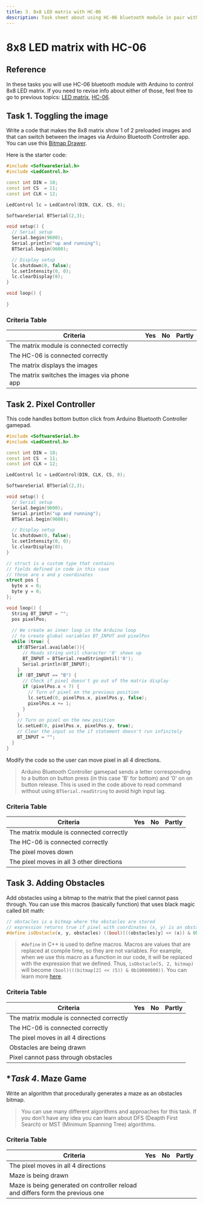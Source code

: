 ---
title: 3. 8x8 LED matrix with HC-06
description: Task sheet about using HC-06 bluetooth module in pair with 8x8 LED matrix with Arduino.
---
# 8x8 LED matrix with HC-06

## Reference

In these tasks you will use HC-06 bluetooth module with Arduino to control 8x8 LED matrix. If you need to revise info about either of those, feel free to go to previous topics: [LED matrix](/en/tasks/matrix), [HC-06](/en/tasks/hc-06).

## Task 1. Toggling the image

Write a code that makes the 8x8 matrix show 1 of 2 preloaded images and that can switch between the images via Arduino Bluetooth Controller app. You can use this [Bitmap Drawer](/en/tools/bitmapDrawer).


Here is the starter code:

```c++
#include <SoftwareSerial.h>
#include <LedControl.h>

const int DIN = 10;
const int CS  = 11;
const int CLK = 12;

LedControl lc = LedControl(DIN, CLK, CS, 0);

SoftwareSerial BTSerial(2,3);

void setup() {
  // Serial setup
  Serial.begin(9600);
  Serial.println("up and running");
  BTSerial.begin(9600);

  // Display setup
  lc.shutdown(0, false);
  lc.setIntensity(0, 0);
  lc.clearDisplay(0);
}

void loop() {
    
}
```

### Criteria Table

|       Criteria                                               | Yes | No | Partly |
| ------------------------------------------------------------ | --- | -- | ------ |
| The matrix module is connected correctly                     |     |    |        |
| The HC-06 is connected correctly                             |     |    |        |
| The matrix displays the images                               |     |    |        |
| The matrix switches the images via phone app                 |     |    |        |

## Task 2. Pixel Controller

This code handles bottom button click from Arduino Bluetooth Controller gamepad.

```c++
#include <SoftwareSerial.h>
#include <LedControl.h>

const int DIN = 10;
const int CS  = 11;
const int CLK = 12;

LedControl lc = LedControl(DIN, CLK, CS, 0);

SoftwareSerial BTSerial(2,3);

void setup() {
  // Serial setup
  Serial.begin(9600);
  Serial.println("up and running");
  BTSerial.begin(9600);

  // Display setup
  lc.shutdown(0, false);
  lc.setIntensity(0, 0);
  lc.clearDisplay(0);
}

// struct is a custom type that contains
// fields defined in code in this case
// those are x and y coordinates
struct pos {
  byte x = 0;
  byte y = 0;
};

void loop() {
  String BT_INPUT = "";
  pos pixelPos;
  
  // We create an inner loop in the Arduino loop 
  // to create global variables BT_INPUT and pixelPos
  while (true) {
    if(BTSerial.available()){
      // Reads string until character '0' shows up  
      BT_INPUT = BTSerial.readStringUntil('0');
      Serial.println(BT_INPUT);
    }
    if (BT_INPUT == "B") {
      // Check if pixel doesn't go out of the matrix display  
      if (pixelPos.x < 7) {
        // Turn of pixel on the previous position
        lc.setLed(0, pixelPos.x, pixelPos.y, false);
        pixelPos.x += 1;
      }
    }
    // Turn on pixel on the new position
    lc.setLed(0, pixelPos.x, pixelPos.y, true);
    // Clear the input so the if statement doesn't run infinitely
    BT_INPUT = "";
  }
}
```

Modify the code so the user can move pixel in all 4 directions.

> Arduino Bluetooth Controller gamepad sends a letter corresponding to a button on button press (in this case 'B' for bottom) and '0' on on button release. This is used in the code above to read command without using `BTSerial.readString` to avoid high input lag.

### Criteria Table

|       Criteria                                               | Yes | No | Partly |
| ------------------------------------------------------------ | --- | -- | ------ |
| The matrix module is connected correctly                     |     |    |        |
| The HC-06 is connected correctly                             |     |    |        |
| The pixel moves down                                         |     |    |        |
| The pixel moves in all 3 other directions                    |     |    |        |

## Task 3. Adding Obstacles

Add obstacles using a bitmap to the matrix that the pixel cannot pass through. You can use this macros (basically function) that uses black magic called bit math:

```c++
// obstacles is a bitmap where the obstacles are stored
// expression returns true if pixel with coordinates (x, y) is an obstacle
#define isObstacle(x, y, obstacles) ((bool)(((obstacles[y] << (x)) & 0b10000000)))
```

> `#define` in C++ is used to define macros. Macros are values that are replaced at compile time, so they are not variables. For example, when we use this macro as a function in our code, it will be replaced with the expression that we defined. Thus, `isObstacle(5, 2, bitmap)` will become `(bool)(((bitmap[2] << (5)) & 0b10000000))`. You can learn more [here](https://www.codecademy.com/resources/docs/cpp/macros).

### Criteria Table

|       Criteria                                               | Yes | No | Partly |
| ------------------------------------------------------------ | --- | -- | ------ |
| The matrix module is connected correctly                     |     |    |        |
| The HC-06 is connected correctly                             |     |    |        |
| The pixel moves in all 4 directions                          |     |    |        |
| Obstacles are being drawn                                    |     |    |        |
| Pixel cannot pass through obstacles                          |     |    |        |

## **Task 4*. Maze Game

Write an algorithm that procedurally generates a maze as an obstacles bitmap.

> You can use many different algorithms and approaches for this task. If you don't have any idea you can learn about DFS
 (Deapth First Search) or MST (Minimum Spanning Tree) algorithms.

 ### Criteria Table

|       Criteria                                                                 | Yes | No | Partly |
| ------------------------------------------------------------------------------ | --- | -- | ------ |
| The pixel moves in all 4 directions                                            |     |    |        |
| Maze is being drawn                                                            |     |    |        |
| Maze is being generated on controller reload and differs form the previous one |     |    |        |
